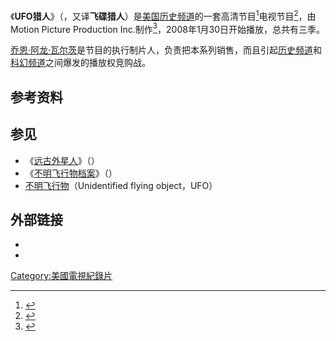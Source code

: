{{expand|time=2013-08-27T00:04:14+00:00}}
{{Infobox television
|show_name = UFO Hunters
|image = 
|caption =
|genre = 纪录/历史/科学
|format = [[写实|写实]]
|creator =
|director =
|creative_director =
|developer =
|starring =  [[William_J._Birnes|William J. Birnes]]<br />Pat Uskert<br />Ted Acworth {{small|(season 1 & 2)}}<br />Jeff Tomlinson {{small|(season 1)}}<br />Kevin Cook {{small|(season 3)}}<br />John Tindall: experiments producer {{small|(season 1 & 2)}}
|narrated = James Lurie {{small|(season 1 & 2)}}
|composer =
|country = 美国
|language = 英语
|num_seasons = 3
|num_episodes = 39
|list_episodes =
|executive_producer =
|location =
|company = Motion Picture Production
|distributor = [[A&E_Television_Networks|A&E Television Networks]]
|camera = [[多镜头模式|多镜头模式]]
|runtime = 42 minutes
|network = [[历史频道|历史频道]]
|picture_format =
|audio_format =
|first_run =
|first_aired = {{start date|2008|1|30}}
|last_aired = {{end date|2009|10|29}}
|preceded_by = ''[[UFO_Files|UFO Files]]'' (2004–2007)
|website = https://web.archive.org/web/20080808131009/http://www.history.com/minisites/ufo/
|production_website = http://www.motionpictureprod.com/home.html
}}
《'''UFO猎人'''》（{{lang-en|'''''UFO Hunters'''''}}，又译'''飞碟猎人'''）是[[美国|美国]][[历史频道|历史频道]]的一套高清节目<ref>{{cite web |url=http://www.astronomy.com.cn/bbs/thread-108380-1-1.html |title=《飞碟猎人》(UFO Hunters, HDTV) |publisher=牧夫天文论坛 |language=zh-hans |access-date=2013-08-26 |archive-date=2016-03-05 |archive-url=https://web.archive.org/web/20160305161759/http://www.astronomy.com.cn/bbs/thread-108380-1-1.html |dead-url=yes }}</ref>电视节目<ref>{{cite news |url=http://www.jiaodong.net/jiankang/system/2013/08/26/012014573.shtml |title=美“51区”雇员称内有9架飞碟 曾见灰色外星人 |date=2013-08-26 |accessdate=2013-08-26 |publisher=[[新京报|新京报]] |language=zh-hans |archive-date=2016-03-04 |archive-url=https://web.archive.org/web/20160304104042/http://www.jiaodong.net/jiankang/system/2013/08/26/012014573.shtml |dead-url=no }}</ref>，由Motion Picture Production Inc.制作<ref>{{cite web |url=http://www.motionpictureprod.com/shows.html |title=Shows produced by Motion Picture Production Inc. |language=en |access-date=2013-08-26 |archive-url=https://web.archive.org/web/20141119060553/http://www.motionpictureprod.com/shows.html |archive-date=2014-11-19 |dead-url=yes }}</ref>，2008年1月30日开始播放，总共有三季。

[[乔恩·阿龙·瓦尔茨|乔恩·阿龙·瓦尔茨]]是节目的执行制片人，负责把本系列销售，而且引起[[历史频道|历史频道]]和[[Syfy|科幻频道]]之间爆发的播放权竞购战。

==参考资料==
{{Reflist}}

==参见==
* 《[[远古外星人|远古外星人]]》（''{{lang|en|Ancient Aliens}}''）
* 《[[不明飞行物档案|不明飞行物档案]]》（''{{link-en|UFO Files|UFO Files}}''）
* [[不明飞行物|不明飞行物]]（Unidentified flying object，UFO）

==外部链接==
* {{official website|http://www.history.com/minisites/ufohunters/}}
* {{IMDb title|1176951|UFO Hunters}}

{{历史频道电视节目}}

[[Category:美國電視紀錄片|Category:美國電視紀錄片]]